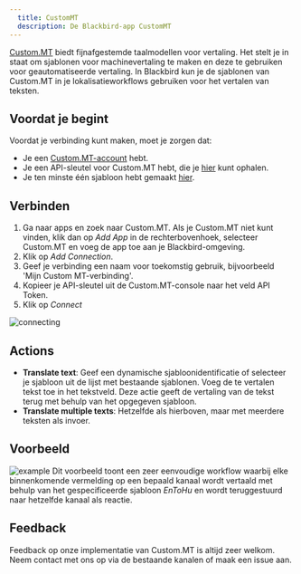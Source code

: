 ```yaml
---
  title: CustomMT
  description: De Blackbird-app CustomMT
---
```


<LinkCard title="Bekijk op Github" target="_blank" href="https://github.com/bb-io/CustomMT" icon="github" />

[Custom.MT](https://custom.mt/) biedt fijnafgestemde taalmodellen voor vertaling. Het stelt je in staat om sjablonen voor machinevertaling te maken en deze te gebruiken voor geautomatiseerde vertaling. In Blackbird kun je de sjablonen van Custom.MT in je lokalisatieworkflows gebruiken voor het vertalen van teksten.

## Voordat je begint

Voordat je verbinding kunt maken, moet je zorgen dat:

- Je een [Custom.MT-account](https://console.custom.mt/) hebt.
- Je een API-sleutel voor Custom.MT hebt, die je [hier](https://console.custom.mt/credentials/) kunt ophalen.
- Je ten minste één sjabloon hebt gemaakt [hier](https://console.custom.mt/templates/).

## Verbinden

1. Ga naar apps en zoek naar Custom.MT. Als je Custom.MT niet kunt vinden, klik dan op _Add App_ in de rechterbovenhoek, selecteer Custom.MT en voeg de app toe aan je Blackbird-omgeving.
2. Klik op _Add Connection_.
3. Geef je verbinding een naam voor toekomstig gebruik, bijvoorbeeld 'Mijn Custom MT-verbinding'.
4. Kopieer je API-sleutel uit de Custom.MT-console naar het veld API Token.
5. Klik op _Connect_

![connecting](https://raw.githubusercontent.com/bb-io/CustomMT/main/image/README/1692783524226.png)

## Actions

- **Translate text**: Geef een dynamische sjabloonidentificatie of selecteer je sjabloon uit de lijst met bestaande sjablonen. Voeg de te vertalen tekst toe in het tekstveld. Deze actie geeft de vertaling van de tekst terug met behulp van het opgegeven sjabloon.
- **Translate multiple texts**: Hetzelfde als hierboven, maar met meerdere teksten als invoer.

## Voorbeeld

![example](https://raw.githubusercontent.com/bb-io/CustomMT/main/image/README/1692783915834.png)
Dit voorbeeld toont een zeer eenvoudige workflow waarbij elke binnenkomende vermelding op een bepaald kanaal wordt vertaald met behulp van het gespecificeerde sjabloon _EnToHu_ en wordt teruggestuurd naar hetzelfde kanaal als reactie.

## Feedback

Feedback op onze implementatie van Custom.MT is altijd zeer welkom. Neem contact met ons op via de bestaande kanalen of maak een issue aan.